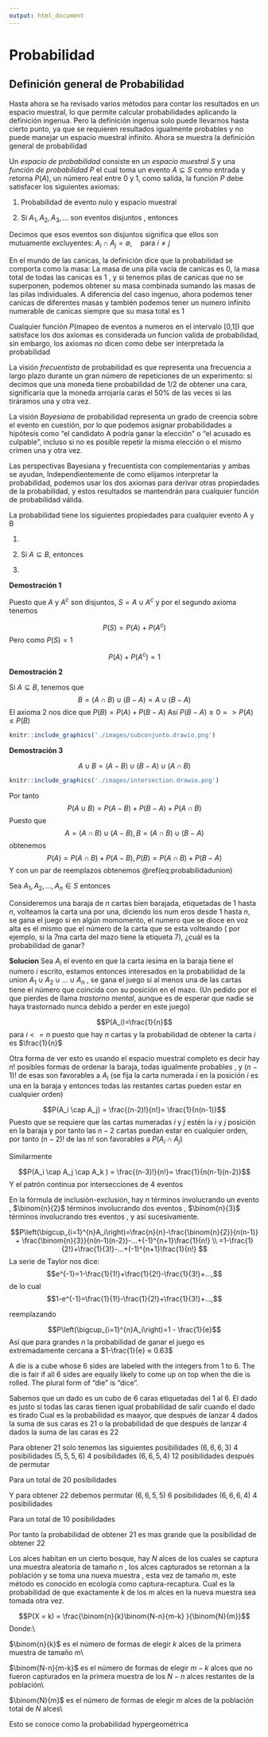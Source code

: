 ```yaml
---
output: html_document
---
```


# Probabilidad

## Definición general de Probabilidad

Hasta ahora se ha revisado varios métodos para contar los resultados en un espacio muestral, lo que permite calcular probabilidades aplicando la definición ingenua. Pero la definición ingenua solo puede llevarnos hasta cierto punto, ya que se requieren resultados igualmente probables y no puede manejar un espacio muestral infinito. Ahora se muestra la definición general de probabilidad

::: {#definiciongeneraldeprobabilidd .definition name="Definición general de  probabilidad"}
Un *espacio de probabilidad* consiste en un *espacio muestral* $S$ y una *función de probabilidad* $P$ el cual toma un evento $A \subseteq S$ como entrada y retorna $P(A)$, un número real entre $0$ y $1$, como salida, la función $P$ debe satisfacer los siguientes axiomas:

1.  Probabilidad de evento nulo y espacio muestral

```{=tex}
\begin{equation} 
  P(\emptyset)=0,P(S)=1
  (\#eq:probabilidadvacioyespacio)
\end{equation}
```
2.  Si $A_1, A_2, A_3, ...$ son eventos disjuntos , entonces

```{=tex}
\begin{equation} 
  P\left(\bigcup_{j=1}^{\infty} A_j\right)=\sum_{j=0}^{k} P(A_j)
  (\#eq:probabilidaddisjuntos)
\end{equation}
```
Decimos que esos eventos son disjuntos significa que ellos son mutuamente excluyentes: $A_i \cap A_j = \emptyset, \quad \text{para } i \neq j$
:::

En el mundo de las canicas, la definición dice que la probabilidad se comporta como la masa: La masa de una pila vacía de canicas es $0$, la masa total de todas las canicas es $1$ , y si tenemos pilas de canicas que no se superponen, podemos obtener su masa combinada sumando las masas de las pilas individuales. A diferencia del caso ingenuo, ahora podemos tener canicas de diferentes masas y también podemos tener un numero infinito numerable de canicas siempre que su masa total es $1$

Cualquier función $P (\text{mapeo de eventos a numeros  en el intervalo [0,1])}$ que satisface los dos axiomas es considerada un funcion valida de probabilidad, sin embargo, los axiomas no dicen como debe ser interpretada la probabilidad

La visión *frecuentista* de probabilidad es que representa una frecuencia a largo plazo durante un gran número de repeticiones de un experimento: si decimos que una moneda tiene probabilidad de $1/2$ de obtener una cara, significaría que la moneda arrojaría caras el 50% de las veces si las tiráramos una y otra vez.

La visión *Bayesiana* de probabilidad representa un grado de creencia sobre el evento en cuestión, por lo que podemos asignar probabilidades a hipótesis como "el candidato A podría ganar la elección" o "el acusado es culpable", incluso si no es posible repetir la misma elección o el mismo crimen una y otra vez.

Las perspectivas Bayesiana y frecuentista con complementarias y ambas se ayudan, Independientemente de como elijamos interpretar la probabilidad, podemos usar los dos axiomas para derivar otras propiedades de la probabilidad, y estos resultados se mantendrán para cualquier función de probabilidad válida.

::: {#propiedadesprobabilidad .theorem name="Propiedades de la probabilidad"}
La probabilidad tiene los siguientes propiedades para cualquier evento A y B

1.  

```{=tex}
\begin{equation} 
  P(A^c)=1 - P(A)
  (\#eq:probabilidadcomplemento)
\end{equation}
```
2.  Si $A \subseteq B$, entonces

```{=tex}
\begin{equation} 
 P(A) \leq P(B)
  (\#eq:probabilidadsubconjunto)
\end{equation}
```
3.  

```{=tex}
\begin{equation} 
 \text{P}(A \cup B) = \text{P}(A) + \text{P}(B) - \text{P}(A \cap B)
  (\#eq:probabilidadunion)
\end{equation}
```
:::

**Demostración 1**

Puesto que $A$ y $A^c$ son disjuntos, $S = A \cup A^c$ y por el segundo axioma tenemos

$$P(S) = P (A) + P(A^c) $$ Pero como $P(S)=1$

$$P (A) + P(A^c) = 1$$

**Demostración 2**

Si $A \subseteq B$, tenemos que $$B = ( A \cap B) \cup (B-A)= A \cup (B-A)$$ El axioma 2 nos dice que $P(B) = P(A)+ P(B-A)$ Así $P(B-A) \geq 0 => P(A) \leq P(B)$


```r

knitr::include_graphics('./images/subconjunto.drawio.png')
```

**Demostración 3**

$$A \cup B = (A-B) \cup (B-A) \cup (A \cap B)$$



```r

knitr::include_graphics('./images/intersection.drawio.png')
```


Por tanto $$P(A \cup B)= P(A-B)+P(B-A) +P(A \cap B)$$ Puesto que $$A = ( A \cap B ) \cup (A-B),B = ( A \cap B ) \cup (B-A)$$ obtenemos $$P(A) = P(A \cap B) + P(A-B), P(B) = P(A \cap B) + P(B-A) $$ Y con un par de reemplazos obtenemos \@ref(eq:probabilidadunion)



::: {#inclusionexclusion .theorem name="Principio de inclusión - exclusión"}
Sea $A_1, A_2, ..., A_n \in S$ entonces

\begin{equation}
P\left(\bigcup_{k=1}^{n}A_k\right)=\sum_{k=1}^{n} P(A_k) - \sum_{k_1<k_2}^{n}\text{P}(A_{k_1} \cap A_{k_2}) + \\ \sum_{k_1<k_2<k_3}^{n}\text{P}(A_{k_1} \cap A_{k_2} \cap  A_{k_3})+...+ \\ (-1)^{n+1}P\left(\bigcap_{k=1}^{n}A_k \right) 
 (\#eq:inclusionexclusion)
\end{equation}
:::
  
  
::: {#ejemplomontmorts .example name="el problema de las cartas de Montmort's"}
Consideremos una baraja de $n$ cartas bien barajada, etiquetadas de $1$ hasta $n$, volteamos la carta  una por una, diciendo los num eros desde $1$ hasta $n$, se gana el juego   si en algún momomento, el numero que se dioce en voz alta es el mismo que el número de la carta que se esta volteando ( por ejemplo, si la 7ma carta del mazo tiene la etiqueta 7), ¿cuál es la probabilidad de ganar?
:::

**Solucion**
Sea $A_i$ el evento en que la carta $i$esima en la baraja tiene el numero $i$ escrito, estamos entonces interesados en la probabilidad  de la union $A_1 \cup A_2 \cup ... \cup  A_n$ , se gana el juego si  al menos una de las cartas tiene el número que coincida con su posición en el mazo. (Un pedido por el que pierdes de llama _trastorno mental_, aunque es de esperar que nadie se  haya trastornado nunca debido a perder en este juego)

$$P(A_i)=\frac{1}{n}$$ para $i <= n$ puesto que hay $n$ cartas  y la probabilidad de obtener la carta $i$ es $\frac{1}{n}$

Otra forma de ver esto es usando el espacio muestral completo es decir  hay $n!$ posibles formas de ordenar  la baraja, todas igualmente probables , y $(n-1)!$ de esas  son  favorables a $A_i$ (se fija la carta numerada $i$ en la posición $i$ es una en la baraja y entonces todas las restantes cartas pueden estar en cualquier orden)

$$P(A_i \cap A_j) = \frac{(n-2)!}{n!}= \frac{1}{n(n-1)}$$ 
Puesto que se requiere que las cartas numeradas $i$ y $j$ estén la $i$ y $j$ posición en la baraja  y  por tanto las $n-2$ cartas puedan estar en cualquier orden, por tanto $(n-2)!$ de las  $n!$ son favorables a $P(A_i \cap A_j)$ 

Similarmente 

$$P(A_i \cap A_j  \cap A_k ) = \frac{(n-3)!}{n!}= \frac{1}{n(n-1)(n-2)}$$ 
Y el patrón continua por intersecciones de 4 eventos

En la fórmula de inclusión-exclusión, hay $n$ términos involucrando un evento , $\binom{n}{2}$ términos involucrando dos eventos , $\binom{n}{3}$ términos involucrando tres eventos , y así sucesivamente.

$$P\left(\bigcup_{i=1}^{n}A_i\right)=\frac{n}{n}-\frac{\binom{n}{2}}{n(n-1)} + \frac{\binom{n}{3}}{n(n-1)(n-2)}-...+(-1)^{n+1}\frac{1}{n!} \\ 
=1-\frac{1}{2!}+\frac{1}{3!}-...+(-1)^{n+1}\frac{1}{n!}
$$
La serie de Taylor nos dice:
$$e^{-1}=1-\frac{1}{1!}+\frac{1}{2!}-\frac{1}{3!}+...,$$
de lo cual 
$$1-e^{-1}=\frac{1}{1!}-\frac{1}{2!}+\frac{1}{3!}+...,$$

reemplazando 

$$P\left(\bigcup_{i=1}^{n}A_i\right)=1 - \frac{1}{e}$$
Así que para grandes $n$ la probabilidad de ganar el juego es extremadamente cercana a $1-\frac{1}{e} ≈ 0.63$

A die is a cube whose 6 sides are labeled with the integers from 1 to 6. The die is fair if all 6 sides are equally likely to come up on top when the die is rolled. The plural form of "die" is "dice".




::: {#dividirpersonas1 .example name="suma  de combinatorias"}
Sabemos que un dado es un cubo de 6 caras  etiquetadas del 1 al 6.  El dado es  justo si todas las caras tienen igual probabilidad de salir  cuando el dado es tirado
Cual es la probabilidad es maayor, que  después de lanzar 4 dados la suma de sus caras es 21 o  la probabilidad de que después de lanzar 4 dados la suma de las caras es 22

Para obtener 21 solo tenemos las siguientes posibilidades 
$(6,6,6,3)$ 4 posibilidades
$(5,5,5,6)$ 4 posibilidades
$(6,6,5,4)$ 12 posibilidades después de permutar

Para un total de 20 posibilidades



Y  para obtener 22  debemos permutar
$(6,6,5,5)$  6 posibilidades
$(6,6,6,4)$  4 posibilidades

Para un total de 10 posibilidades

Por tanto  la probabilidad de obtener 21 es mas grande que la posibilidad de obtener 22
:::


::: {#capturarecaptura .example name="captura-recaptura"}
Los alces habitan en un cierto bosque, hay $N$ alces de los cuales   se captura una muestra aleatoria de tamaño $n$ , los alces capturados se retornan a la población y se toma una nueva muestra , esta vez de tamaño $m$, este método es conocido en ecología como captura-recaptura.  Cual es la probabilidad de que exactamente $k$ de los $m$ alces en la nueva muestra sea tomada otra vez. 

$$P(X = k) = \frac{\binom{n}{k}\binom{N-n}{m-k} }{\binom{N}{m}}$$
Donde:\\

$\binom{n}{k}$ es el número de formas de elegir $k$ alces de la primera muestra de tamaño $m$\\

$\binom{N-n}{m-k}$ es el número de formas de elegir $m-k$ alces que no fueron capturados en la primera muestra  de los $N-n$  alces restantes de la población\\

$\binom{N}{m}$ es el número de formas de elegir $m$ alces de la población total de  $N$ alces\\

Esto se conoce como la probabilidad hypergeométrica
:::




